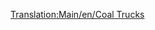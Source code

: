 [[Translation:Main/en/Coal Trucks]]{{en/-}}{{hu/Navbox Közúti járművek}}
{{hu/Közúti járművek|name     = Balogh szénszállító
  |img      = Balogh_Coal_Truck.png
  |price    = £4,428 ($8,856) 
  |speed    = 30 mph (48 km/h)
  |annual   = £421 ($842)
  |designed = 1935
  |life     = 15
  |capacity = 20 tonna [[Main/hu/Szén|szén]]
}}
{{hu/Közúti járművek|name     = Uhl szénszállító
  |img      = Uhl_Coal_Truck.png
  |price    = £5,248 ($10,496)
  |speed    = 55 mph (88 km/h)
  |annual   = £787 ($1,574)
  |designed = 1975
  |life     = 15
  |capacity = 25 tonna [[Main/hu/Szén|szén]]
}}
{{hu/Közúti járművek|name     = DW szénszállító
  |img      = DW_Coal_Truck.png
  |price    = £5,658 ($11,316) 
  |speed    = 70 mph (112 km/h)
  |annual   = £1,125 ($2,250)
  |designed = 2014
  |life     = 15
  |capacity = 28 tonna [[Main/hu/Szén|szén]]
}}